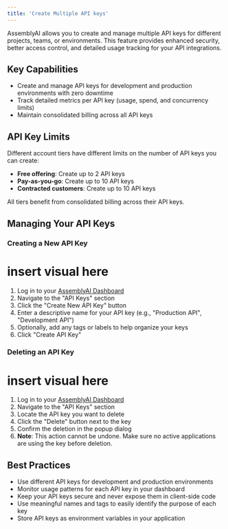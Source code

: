 ```yaml
---
title: 'Create Multiple API keys'
---
```


AssemblyAI allows you to create and manage multiple API keys for different projects, teams, or environments. This feature provides enhanced security, better access control, and detailed usage tracking for your API integrations.

## Key Capabilities

- Create and manage API keys for development and production environments with zero downtime
- Track detailed metrics per API key (usage, spend, and concurrency limits)
- Maintain consolidated billing across all API keys

## API Key Limits

Different account tiers have different limits on the number of API keys you can create:

- **Free offering**: Create up to 2 API keys
- **Pay-as-you-go**: Create up to 10 API keys
- **Contracted customers**: Create up to 10 API keys

All tiers benefit from consolidated billing across their API keys.

## Managing Your API Keys

### Creating a New API Key

# insert visual here

1. Log in to your [AssemblyAI Dashboard](https://www.assemblyai.com/dashboard)
2. Navigate to the "API Keys" section
3. Click the "Create New API Key" button
4. Enter a descriptive name for your API key (e.g., "Production API", "Development API")
5. Optionally, add any tags or labels to help organize your keys
6. Click "Create API Key"

### Deleting an API Key

# insert visual here

1. Log in to your [AssemblyAI Dashboard](https://www.assemblyai.com/dashboard)
2. Navigate to the "API Keys" section
3. Locate the API key you want to delete
4. Click the "Delete" button next to the key
5. Confirm the deletion in the popup dialog
6. **Note**: This action cannot be undone. Make sure no active applications are using the key before deletion.

## Best Practices
- Use different API keys for development and production environments
- Monitor usage patterns for each API key in your dashboard
- Keep your API keys secure and never expose them in client-side code
- Use meaningful names and tags to easily identify the purpose of each key
- Store API keys as environment variables in your application